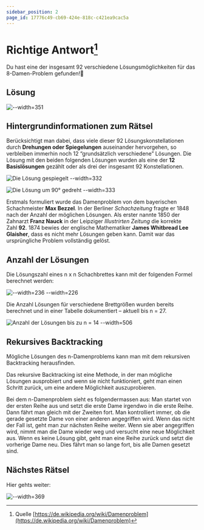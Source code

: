 ```yaml
---
sidebar_position: 2
page_id: 17776c49-cb69-424e-818c-c421ea9cac5a
---
```


# Richtige Antwort[^1]

Du hast eine der insgesamt 92 verschiedene Lösungsmöglichkeiten für das 8-Damen-Problem gefunden!🥳

## Lösung

![--width=351](./images/Loesung.jpeg)

## Hintergrundinformationen zum Rätsel

Berücksichtigt man dabei, dass viele dieser 92 Lösungskonstellationen durch **Drehungen oder Spiegelungen** auseinander hervorgehen, so verbleiben immerhin noch 12 “grundsätzlich verschiedene” Lösungen. Die Lösung mit den beiden folgenden Lösungen wurden als eine der **12 Basislösungen** gezählt oder als drei der insgesamt 92 Konstellationen.

![Die Lösung gespiegelt --width=332](./images/gespiegelt.jpeg)

![Die Lösung um 90° gedreht --width=333](./images/90graddrehung.jpeg)

Erstmals formuliert wurde das Damenproblem von dem bayerischen Schachmeister **Max Bezzel**. In der Berliner *Schachzeitung* fragte er 1848 nach der Anzahl der möglichen Lösungen. Als erster nannte 1850 der Zahnarzt **Franz Nauck** in der Leipziger *Illustrirten Zeitung* die korrekte Zahl **92**. 1874 bewies der englische Mathematiker **James Whitbread Lee Glaisher**, dass es nicht mehr Lösungen geben kann. Damit war das ursprüngliche Problem vollständig gelöst.

## Anzahl der Lösungen

Die Lösungszahl eines n x n Schachbrettes kann mit der folgenden Formel berechnet werden:

![![--width=236](./images/Formel2.png) --width=226](./images/Formel1.png)

Die Anzahl Lösungen für verschiedene Brettgrößen wurden bereits berechnet und in einer Tabelle dokumentiert – aktuell bis n = 27.

![Anzahl der Lösungen bis zu n = 14 --width=506](./images/Screenshot-2025-04-03-072706.png)

## Rekursives Backtracking

Mögliche Lösungen des n-Damenproblems kann man mit dem rekursiven Backtracking herausfinden. 

Das rekursive Backtracking ist eine Methode, in der man mögliche Lösungen ausprobiert und wenn sie nicht funktioniert, geht man einen Schritt zurück, um eine andere Möglichkeit auszuprobieren. 

Bei dem n-Damenproblem sieht es folgendermassen aus: Man startet von der ersten Reihe aus und setzt die erste Dame irgendwo in die erste Reihe. Dann fährt man gleich mit der Zweiten fort. Man kontrolliert immer, ob die gerade gesetzte Dame von einer anderen angegriffen wird. Wenn das nicht der Fall ist, geht man zur nächsten Reihe weiter. Wenn sie aber angegriffen wird, nimmt man die Dame wieder weg und versucht eine neue Möglichkeit aus. Wenn es keine Lösung gibt, geht man eine Reihe zurück und setzt die vorherige Dame neu. Dies fährt man so lange fort, bis alle Damen gesetzt sind. 

## Nächstes Rätsel
Hier gehts weiter:

![--width=369](./images/naechstes_raetsel.jpeg)


[^1]: Quelle [https://de.wikipedia.org/wiki/Damenproblem](https://de.wikipedia.org/wiki/Damenproblem)